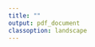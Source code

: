 ```yaml
---
title: ""
output: pdf_document
classoption: landscape
---
```


\begin{center}
\includegraphics[height=4cm]{/usr/local/lib/R/site-library/gamifyr/extdata/fig1.png}
\hfill
\includegraphics[height=4cm]{/usr/local/lib/R/site-library/gamifyr/extdata/fig2.png} \\
\bigskip
{\Huge\bf Certificate of Accomplishment } \\
\bigskip
{\Huge <<name>> } \\
\bigskip
{\Large has successfully completed the {\it Discover Your Musical Genius} test with a score of <<overall_score>> } \\
\bigskip
{\Huge Congratulations!} \\
\bigskip
{\Large Mistuning Perception = <<mpt>> } \\
{\Large Melodic Discrimination = <<mdt>> } \\
{\Large Beat Alignment = <<bat>> } \\
{\Large Rhythm Ability = <<rat>> } \\
{\Large Emotional Discrimination = <<edt>> } \\
{\Large Timbre Perception = <<tpt>> } \\
{\Large Beat Drop Alignment = <<bdt>> } \\
{\Large Pitch Imagery Ability = <<piat>> } \\
{\Large Harmonic Perception = <<hpt>> } \\
{\Large Musical Scene Analysis = <<msa>> } \\
{\Large Musical Preferences, Mellow = <<mus_mellow>> } \\
{\Large Musical Preferences, Unpretentious = <<mus_unpretentious>> } \\
{\Large Musical Preferences, Sophisticated = <<mus_sophisticiated>> } \\
{\Large Musical Preferences, Intense = <<mus_intense>> } \\
{\Large Musical Preferences, Contemporary = <<mus_contemporary>> } \\
{\Large Singing Ability = <<saa>> } \\
\end{center}
